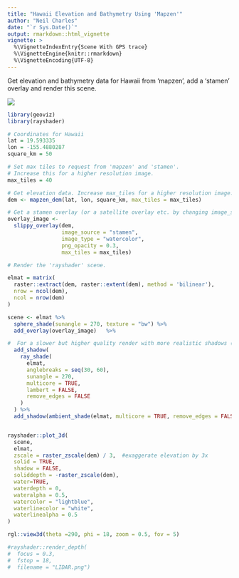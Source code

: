 ```yaml
---
title: "Hawaii Elevation and Bathymetry Using 'Mapzen'"
author: "Neil Charles"
date: "`r Sys.Date()`"
output: rmarkdown::html_vignette
vignette: >
  %\VignetteIndexEntry{Scene With GPS trace}
  %\VignetteEngine{knitr::rmarkdown}
  %\VignetteEncoding{UTF-8}
---
```


Get elevation and bathymetry data for Hawaii from 'mapzen', add a 'stamen' overlay and render this scene.

![](figures/hawaii.jpg)

```R
library(geoviz)
library(rayshader)

# Coordinates for Hawaii
lat = 19.593335
lon = -155.4880287
square_km = 50

# Set max tiles to request from 'mapzen' and 'stamen'.
# Increase this for a higher resolution image.
max_tiles = 40

# Get elevation data. Increase max_tiles for a higher resolution image.
dem <- mapzen_dem(lat, lon, square_km, max_tiles = max_tiles)

# Get a stamen overlay (or a satellite overlay etc. by changing image_source)
overlay_image <-
  slippy_overlay(dem,
                 image_source = "stamen",
                 image_type = "watercolor",
                 png_opacity = 0.3,
                 max_tiles = max_tiles)

# Render the 'rayshader' scene.

elmat = matrix(
  raster::extract(dem, raster::extent(dem), method = 'bilinear'),
  nrow = ncol(dem),
  ncol = nrow(dem)
)

scene <- elmat %>%
  sphere_shade(sunangle = 270, texture = "bw") %>% 
  add_overlay(overlay_image)   %>% 

#  For a slower but higher quality render with more realistic shadows (see 'rayshader' documentation)
  add_shadow(
    ray_shade(
      elmat,
      anglebreaks = seq(30, 60),
      sunangle = 270,
      multicore = TRUE,
      lambert = FALSE,
      remove_edges = FALSE
    )
  ) %>%
  add_shadow(ambient_shade(elmat, multicore = TRUE, remove_edges = FALSE))


rayshader::plot_3d(
  scene,
  elmat,
  zscale = raster_zscale(dem) / 3,  #exaggerate elevation by 3x 
  solid = TRUE,
  shadow = FALSE,
  soliddepth = -raster_zscale(dem),
  water=TRUE,
  waterdepth = 0,
  wateralpha = 0.5,
  watercolor = "lightblue",
  waterlinecolor = "white",
  waterlinealpha = 0.5
)

rgl::view3d(theta =290, phi = 18, zoom = 0.5, fov = 5)

#rayshader::render_depth(
#  focus = 0.3,
#  fstop = 18,
#  filename = "LIDAR.png")


```
